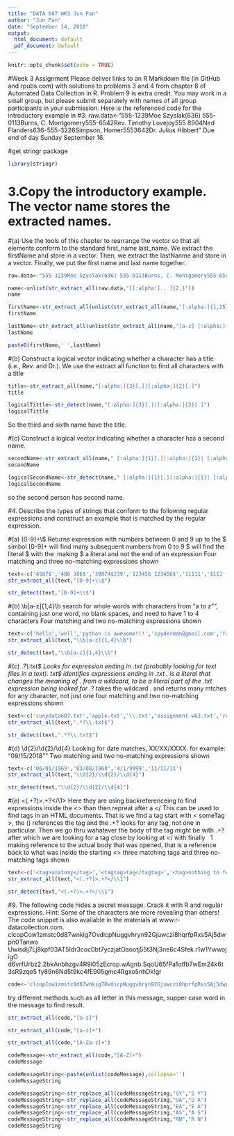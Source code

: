 ---
title: "DATA 607 WK3 Jun Pan"
author: "Jun Pan"
date: "September 14, 2018"
output:
  html_document: default
  pdf_document: default
---

```{r setup, include=FALSE}
knitr::opts_chunk$set(echo = TRUE)
```
#Week 3 Assignment
Please deliver links to an R Markdown file (in GitHub and rpubs.com) with solutions to problems 3 and 4 from chapter 8 of Automated Data Collection in R.  Problem 9 is extra credit.  You may work in a small group, but please submit separately with names of all group participants in your submission.
Here is the referenced code for the introductory example in #3:
 raw.data<-"555-1239Moe Szyslak(636) 555-0113Burns, C. Montgomery555-6542Rev. Timothy Lovejoy555 8904Ned Flanders636-555-3226Simpson, Homer5553642Dr. Julius Hibbert"
Due end of day Sunday September 16.

#get stringr package
```{r}
library(stringr)
```

# 3.Copy the introductory example. The vector name stores the extracted names.
#(a) Use the tools of this chapter to rearrange the vector so that all elements conform to the standard first_name last_name.
We extract the firstName and store in a vector.  Then, we extract the lastNanme and store in a vector.  Finally, we put the first name and last name together.  
```{r}
raw.data<-"555-1239Moe Szyslak(636) 555-0113Burns, C. Montgomery555-6542Rev. Timothy Lovejoy555 8904Ned Flanders636-555-3226Simpson, Homer5553642Dr. Julius Hibbert"

name<-unlist(str_extract_all(raw.data,"[[:alpha:]., ]{2,}"))
name

```


```{r}
firstName<-str_extract_all(unlist(str_extract_all(name,"[:alpha:]{1,25} |, [:print:]{1,25}")),"[A-Z](.+?)+[a-z]")
firstName

```

```{r}
lastName<-str_extract_all(unlist(str_extract_all(name,"[a-z] [:alpha:]{1,25}[a-z]$|[:print:]{1,25},")),"[A-z][a-z]+|[A-z][a-z]+,")
lastName

```

```{r}
paste0(firstName,' ',lastName)
```


#(b) Construct a logical vector indicating whether a character has a title (i.e., Rev. and Dr.).
We use the extract all function to find all characters with a title
```{r}
title<-str_extract_all(name,"[:alpha:]{3}[.]|[:alpha:]{2}[.]")
title

```

```{r}
logicalTittle<-str_detect(name,"[:alpha:]{3}[.]|[:alpha:]{2}[.]")
logicalTittle

```
So the third and sixth name have the title.



#(c) Construct a logical vector indicating whether a character has a second name. 
```{r}
secondName<-str_extract_all(name," [:alpha:]{1}[.]|:alpha:]{1}| [:alpha:] ")
secondName

```

```{r}
logicalSecondName<-str_detect(name," [:alpha:]{1}[.]|:alpha:]{1}| [:alpha:] ")
logicalSecondName

```
so the second person has second name.

#4. Describe the types of strings that conform to the following regular expressions and construct an example that is matched by the regular expression.

#(a) [0-9]+\\$ 
Returns expression with numbers between 0 and 9 up to the $ simbol [0-9]+ will find many subsequent numbers from 0 to 9 \$ will find the literal $ with the \ making $ a literal and not the end of an expression
Four matching and three no-matching expressions shown
```{r}
text<-c('4587$','486 386$','39874$239','123456 123456$','11111','$111','93837abcde$')
str_extract_all(text,"[0-9]+\\$")
```

```{r}
str_detect(text,"[0-9]+\\$")
```

#(b) \\b[a-z]{1,4}\\b 
search for whole words with characters from "a to z"", containing just one word, no blank spaces, and need to have 1 to 4 characters
Four matching and two no-matching expressions shown
```{r}
text<-c('hello','well','python is awesome!!!','spyderman@gmail.com','fabulous','one stich saves nine')
str_extract_all(text,"\\b[a-z]{1,4}\\b")

```

```{r}
str_detect(text,"\\b[a-z]{1,4}\\b")
```

#(c) .*?\\.txt$ 
Looks for expression ending in .txt (probably looking for text files in a text).
txt$ identifies expressions ending in .txt
\. is a literal that changes the meaning of . from a wildcard, to be a literal part of the .txt expression being looked for
.*? takes the wildcard . and returns many mtches for any character, not just one
four matching and two no-matching expressions shown
```{r}
text<-c('cunydata607.txt','apple.txt','\\.txt','assignment wk3.txt','readmetxt','txt.py')
str_extract_all(text,".*?\\.txt$")

```

```{r}
str_detect(text,".*?\\.txt$")
```

#(d) \\d{2}/\\d{2}/\\d{4} 
Looking for date matches, XX/XX/XXXX. for example: "09/15/2018""
Two matching and two no-matching expressions shown
```{r}
text<-c('06/01/1969','03/08/1968','4/1/9999','11/11/11')
str_extract_all(text,"\\d{2}/\\d{2}/\\d{4}")
```

```{r}
str_detect(text,"\\d{2}/\\d{2}/\\d{4}")
```

#(e) <(.+?)>.+?</\\1>
Here they are using backreferenceing to find expressions inside the <> than then repreat after a </
This can be used to find tags in an HTML documents. That is we find a tag start with < someTag >, the () references the tag and the .+? looks for any tag, not one in particular. Then we go thru wahatever the body of the tag might be with .+? after which we are looking for a tag close by looking at </ with finally \ \ 1 making reference to the actual body that was opened, that is a reference back to what was inside the starting <>
three matching tags and three no-matching tags shown
```{r}
text<-c('<tag>anatomy</tag>','<tagtag>tag</tagtag>','<tag>nothing to fear</tag>', '<tag>weird<,tag,>','<!tag>impossible<|\tag>','<~tag>legend tag<"tag">')
str_extract_all(text,"<(.+?)>.+?</\\1")

```

```{r}
str_detect(text,"<(.+?)>.+?</\\1")
```

#9. The following code hides a secret message. Crack it with R and regular expressions. Hint: Some of the characters are more revealing than others! The code snippet is also available in the materials at www.r-datacollection.com.
clcopCow1zmstc0d87wnkig7OvdicpNuggvhryn92Gjuwczi8hqrfpRxs5Aj5dwpn0Tanwo Uwisdij7Lj8kpf03AT5Idr3coc0bt7yczjatOaootj55t3Nj3ne6c4Sfek.r1w1YwwojigO d6vrfUrbz2.2bkAnbhzgv4R9i05zEcrop.wAgnb.SqoU65fPa1otfb7wEm24k6t3sR9zqe5 fy89n6Nd5t9kc4fE905gmc4Rgxo5nhDk!gr

```{r}
code<-'clcopCow1zmstc0d87wnkig7OvdicpNuggvhryn92Gjuwczi8hprfpRxs5Aj5dwpn0TanwoUwisdij7Lj8kpf03At5Idr3coc0bt7yczjatOaootj55t3Nj3ne6c4Sfek.r1w1YwwojigOd6vrfUrbz2.2bkAnbhzgv4R9i05zEcrop.wAgnb.SqoU65fPalotfb7wEm24k6t3sR9zqe5fy89n6N5t9kc4fE905gmc4Rgxo5nhDk!gr'
```
try different methods such as all letter in this message, supper case word in the message to find result.  
```{r}
str_extract_all(code,"[a-z]")
```

```{r}
str_extract_all(code,"[a-z]+")
```

```{r}
str_extract_all(code,"[A-Za-z]+")
```

```{r}
codeMessage<-str_extract_all(code,"[A-Z]+")
codeMessage

```

```{r}
codeMessageString<-paste(unlist(codeMessage),collapse='')
codeMessageString

```

```{r}
codeMessageString<-str_replace_all(codeMessageString,"SY","S Y")
codeMessageString<-str_replace_all(codeMessageString,"UA","U A")
codeMessageString<-str_replace_all(codeMessageString,"EA","E A")
codeMessageString<-str_replace_all(codeMessageString,"AS","A S")
codeMessageString<-str_replace_all(codeMessageString,"RN","R N")
codeMessageString

```

